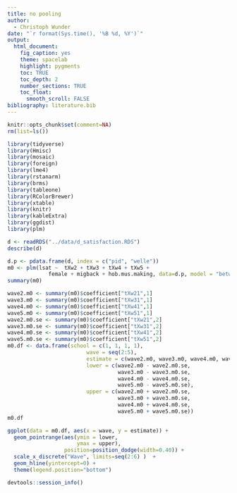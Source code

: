```yaml
---
title: no pooling
author: 
  - Christoph Wunder
date: "`r format(Sys.time(), '%B %d, %Y')`"
output:
  html_document:
    fig_caption: yes
    theme: spacelab 
    highlight: pygments
    toc: TRUE
    toc_depth: 2
    number_sections: TRUE
    toc_float:
      smooth_scroll: FALSE
bibliography: literature.bib
---
```


```r
knitr::opts_chunk$set(comment=NA)
rm(list=ls())
```
```r
library(tidyverse)
library(Hmisc)
library(mosaic)
library(foreign)
library(lme4)
library(rstanarm)
library(brms)
library(tableone)
library(RColorBrewer)
library(xtable)
library(knitr)
library(kableExtra)
library(ggdist)
library(plm)
```

```r
d <- readRDS("../data/d_satisfaction.RDS")
describe(d)
```

```r
d.p <- pdata.frame(d, index = c("pid", "welle"))
m0 <- plm(lsat ~  tXw2 + tXw3 + tXw4 + tXw5 + 
             female + migback + hob.mus.making, data=d.p, model = "between")
summary(m0)
```
```r
wave2.m0 <- summary(m0)$coefficient["tXw21",1]
wave3.m0 <- summary(m0)$coefficient["tXw31",1]
wave4.m0 <- summary(m0)$coefficient["tXw41",1]
wave5.m0 <- summary(m0)$coefficient["tXw51",1]
wave2.m0.se <- summary(m0)$coefficient["tXw21",2]
wave3.m0.se <- summary(m0)$coefficient["tXw31",2]
wave4.m0.se <- summary(m0)$coefficient["tXw41",2]
wave5.m0.se <- summary(m0)$coefficient["tXw51",2]
m0.df <- data.frame(school = c(1, 1, 1, 1),
                         wave = seq(2:5),
                         estimate = c(wave2.m0, wave3.m0, wave4.m0, wave5.m0),
                         lower = c(wave2.m0 - wave2.m0.se,
                                   wave3.m0 - wave3.m0.se,
                                   wave4.m0 - wave4.m0.se,
                                   wave5.m0 - wave5.m0.se),
                         upper = c(wave2.m0 + wave2.m0.se,
                                   wave3.m0 + wave3.m0.se,
                                   wave4.m0 + wave4.m0.se,
                                   wave5.m0 + wave5.m0.se))
m0.df
```

```r
ggplot(data = m0.df, aes(x = wave, y = estimate)) +
  geom_pointrange(aes(ymin = lower, 
                      ymax = upper),
                  position=position_dodge(width=0.40)) +
  scale_x_discrete("Wave", limits=seq(2:6) )  +
  geom_hline(yintercept=0) + 
  theme(legend.position="bottom")
```



```r
devtools::session_info()
```

